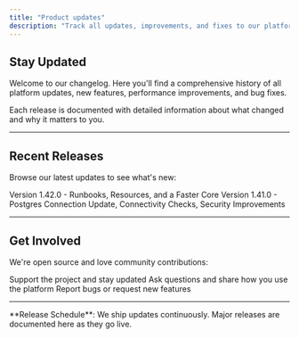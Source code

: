 ```yaml
---
title: "Product updates"
description: "Track all updates, improvements, and fixes to our platform"
---
```


## Stay Updated

Welcome to our changelog. Here you'll find a comprehensive history of all platform updates, new features, performance improvements, and bug fixes.

Each release is documented with detailed information about what changed and why it matters to you.

---

## Recent Releases

Browse our latest updates to see what's new:

<CardGroup cols={2}>
  <Card title="Latest Release" icon="rocket" href="/changelog/1.42.0">
    Version 1.42.0 - Runbooks, Resources, and a Faster Core
  </Card>

  <Card title="Patch 1.41.0" icon="note" href="/changelog/1.41.0">
    Version 1.41.0 - Postgres Connection Update, Connectivity Checks, Security Improvements
  </Card>
</CardGroup>

---

## Get Involved

We're open source and love community contributions:

<CardGroup cols={3}>
  <Card title="Star on GitHub" icon="star" href="https://github.com/hoophq/hoop">
    Support the project and stay updated
  </Card>

  <Card title="Discussions" icon="comments" href="https://github.com/hoophq/hoop/discussions">
    Ask questions and share how you use the platform
  </Card>

  <Card title="Issues" icon="bug" href="https://github.com/hoophq/hoop/issues">
    Report bugs or request new features
  </Card>
</CardGroup>

---

<Info>
**Release Schedule**: We ship updates continuously. Major releases are documented here as they go live.
</Info>
